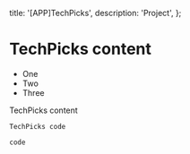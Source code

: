   title: '[APP]TechPicks',
  description: 'Project',
};

# TechPicks content

- One
- Two
- Three

TechPicks content

```
TechPicks code
```

`code`

<StackBlitzEmbed
  repo='GyeongtaeGim/react-scroll-interaction-example'
  height='700px'
/>
